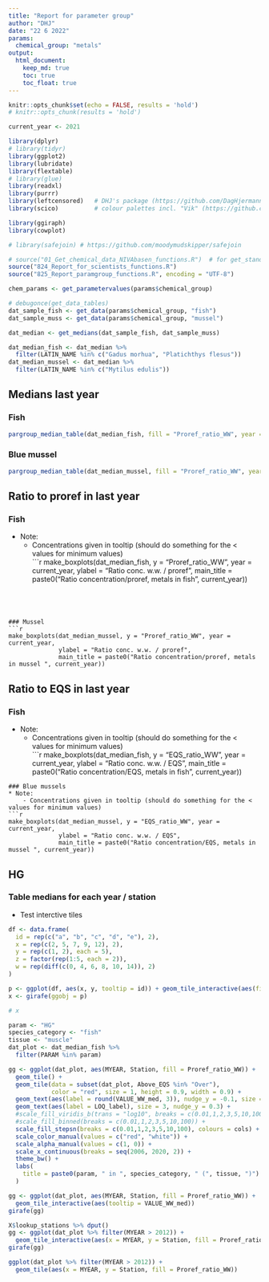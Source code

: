 ```yaml
---
title: "Report for parameter group"
author: "DHJ"
date: "22 6 2022"
params:
  chemical_group: "metals"
output: 
  html_document:
    keep_md: true
    toc: true
    toc_float: true
---
```


```r

knitr::opts_chunk$set(echo = FALSE, results = 'hold')
# knitr::opts_chunk(results = 'hold')

```


```r

current_year <- 2021

```


```r

library(dplyr)
# library(tidyr)
library(ggplot2)
library(lubridate)
library(flextable)
# library(glue)
library(readxl)
library(purrr)
library(leftcensored)   # DHJ's package (https://github.com/DagHjermann/leftcensored)
library(scico)          # colour palettes incl. "Vik" (https://github.com/thomasp85/scico)

library(ggiraph)
library(cowplot)

# library(safejoin) # https://github.com/moodymudskipper/safejoin

# source("01_Get_chemical_data_NIVAbasen_functions.R")  # for get_standard_parametername()
source("824_Report_for_scientists_functions.R")
source("825_Report_paramgroup_functions.R", encoding = "UTF-8")

```



```r

chem_params <- get_parametervalues(params$chemical_group)

# debugonce(get_data_tables)
dat_sample_fish <- get_data(params$chemical_group, "fish")
dat_sample_muss <- get_data(params$chemical_group, "mussel")

dat_median <- get_medians(dat_sample_fish, dat_sample_muss)

dat_median_fish <- dat_median %>%
  filter(LATIN_NAME %in% c("Gadus morhua", "Platichthys flesus"))
dat_median_mussel <- dat_median %>%
  filter(LATIN_NAME %in% c("Mytilus edulis"))


```


## Medians last year  

### Fish  

```r

pargroup_median_table(dat_median_fish, fill = "Proref_ratio_WW", year = 2021)

```


### Blue mussel  

```r

pargroup_median_table(dat_median_mussel, fill = "Proref_ratio_WW", year = 2021)

```

## Ratio to proref in last year       

### Fish  
* Note: 
    - Concentrations given in tooltip (should do something for the < values for minimum values)   
```r

make_boxplots(dat_median_fish, y = "Proref_ratio_WW", year = current_year,
              ylabel = "Ratio conc. w.w. / proref",
              main_title = paste0("Ratio concentration/proref, metals in fish ", current_year))

```




### Mussel    
```r

make_boxplots(dat_median_mussel, y = "Proref_ratio_WW", year = current_year,
              ylabel = "Ratio conc. w.w. / proref",
              main_title = paste0("Ratio concentration/proref, metals in mussel ", current_year))

```



## Ratio to EQS in last year       

### Fish  
* Note: 
    - Concentrations given in tooltip (should do something for the < values for minimum values)   
```r

make_boxplots(dat_median_fish, y = "EQS_ratio_WW", year = current_year,
              ylabel = "Ratio conc. w.w. / EQS",
              main_title = paste0("Ratio concentration/EQS, metals in fish ", current_year))

```
### Blue mussels  
* Note: 
    - Concentrations given in tooltip (should do something for the < values for minimum values)   
```r

make_boxplots(dat_median_mussel, y = "EQS_ratio_WW", year = current_year,
              ylabel = "Ratio conc. w.w. / EQS",
              main_title = paste0("Ratio concentration/EQS, metals in mussel ", current_year))

```


## HG  

### Table medians for each year / station  

* Test interctive tiles  

```r


df <- data.frame(
  id = rep(c("a", "b", "c", "d", "e"), 2),
  x = rep(c(2, 5, 7, 9, 12), 2),
  y = rep(c(1, 2), each = 5),
  z = factor(rep(1:5, each = 2)),
  w = rep(diff(c(0, 4, 6, 8, 10, 14)), 2)
)

p <- ggplot(df, aes(x, y, tooltip = id)) + geom_tile_interactive(aes(fill = z))
x <- girafe(ggobj = p)

# x

param <- "HG"
species_category <- "fish"
tissue <- "muscle"
dat_plot <- dat_median_fish %>% 
  filter(PARAM %in% param)

gg <- ggplot(dat_plot, aes(MYEAR, Station, fill = Proref_ratio_WW)) +
  geom_tile() +
  geom_tile(data = subset(dat_plot, Above_EQS %in% "Over"),
            color = "red", size = 1, height = 0.9, width = 0.9) +
  geom_text(aes(label = round(VALUE_WW_med, 3)), nudge_y = -0.1, size = 3) +
  geom_text(aes(label = LOQ_label), size = 3, nudge_y = 0.3) +
  #scale_fill_viridis_b(trans = "log10", breaks = c(0.01,1,2,3,5,10,100), option = "plasma") +
  #scale_fill_binned(breaks = c(0.01,1,2,3,5,10,100)) +
  scale_fill_stepsn(breaks = c(0.01,1,2,3,5,10,100), colours = cols) +
  scale_color_manual(values = c("red", "white")) +
  scale_alpha_manual(values = c(1, 0)) +
  scale_x_continuous(breaks = seq(2006, 2020, 2)) +
  theme_bw() +
  labs(
    title = paste0(param, " in ", species_category, " (", tissue, ")")
  )

gg <- ggplot(dat_plot, aes(MYEAR, Station, fill = Proref_ratio_WW)) +
  geom_tile_interactive(aes(tooltip = VALUE_WW_med))
girafe(gg)

X$lookup_stations %>% dput()
gg <- ggplot(dat_plot %>% filter(MYEAR > 2012)) +
  geom_tile_interactive(aes(x = MYEAR, y = Station, fill = Proref_ratio_WW, tooltip = VALUE_WW_med))
girafe(gg)

ggplot(dat_plot %>% filter(MYEAR > 2012)) +
  geom_tile(aes(x = MYEAR, y = Station, fill = Proref_ratio_WW))

```




